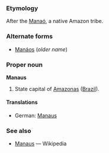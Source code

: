 ===Etymology===
After the [[Manaó]], a native Amazon tribe.  

===Alternate forms===
*[[Manáos]] (''older name'')

===Proper noun===
'''Manaus'''
# State capital of [[Amazonas]] ([[Brazil]]).

====Translations====
*German: [[Manaus]]

===See also===
*[[w:Manaus|Manaus]] — Wikipedia